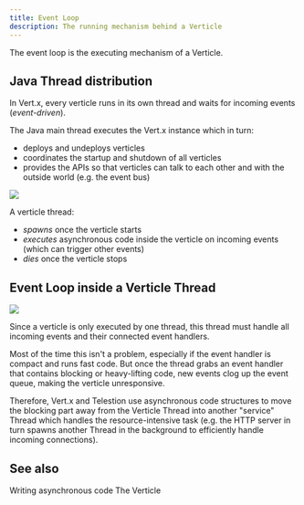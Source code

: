 ```yaml
---
title: Event Loop
description: The running mechanism behind a Verticle
---
```


<!--
Concept
=======

=== When to use this template:
Use this template when you need to describe a concept, technology,
or something similar. In other words: whenever you need to write an
article that describes a concept where the concept's name can be the
article's title (e.g., "Vert. x", "Verticle", "Event Bus")

=== When not to use this template:
Do not use these templates for articles that give context on how
to use/approach the topic. Instead, it would be best if you used a guide for that.

Writing a guide and a concept article are not mutually exclusive. Instead,
you should, in most cases, write both, where the concept gives a brief overview
of what it is, and the guide is a longer article explaining best practices on using
it.

E.g.:
Concept: Event Bus
Guide: Interacting with the Event Bus


=== Writing tips:
- Write in the present tense
- Use neutral pronouns (they/them instead of he/she and him/her)
- Be respectful to everyone
- Be aware of the potential for cultural misunderstandings
-->

<!-- Relevant imports: -->


<!-- Brief Description (1-3 lines) of the concept: -->

The event loop is the executing mechanism of a Verticle.

## Java Thread distribution

In Vert.x, every verticle runs in its own thread and waits for incoming events (_event-driven_).

The Java main thread executes the Vert.x instance which in turn:

- deploys and undeploys verticles
- coordinates the startup and shutdown of all verticles
- provides the APIs so that verticles can talk to each other and with the outside world
  (e.g. the event bus)

<Image
	src="/static/img/drawio-diagrams/vertx/java-threads.drawio.svg"
	invertible
    center
/>

A verticle thread:

- _spawns_ once the verticle starts
- _executes_ asynchronous code inside the verticle on incoming events
  (which can trigger other events)
- _dies_ once the verticle stops

## Event Loop inside a Verticle Thread

<Image
    src="/static/img/drawio-diagrams/vertx/verticle-event-loop.drawio.svg"
    invertible
    center
/>

Since a verticle is only executed by one thread, this thread must handle all incoming events
and their connected event handlers.

Most of the time this isn't a problem, especially if the event handler is compact and runs fast code.
But once the thread grabs an event handler that contains blocking or heavy-lifting code,
new events clog up the event queue, making the verticle unresponsive.

Therefore, Vert.x and Telestion use asynchronous code structures to move the blocking part away
from the Verticle Thread into another "service" Thread which handles the resource-intensive task
(e.g. the HTTP server in turn spawns another Thread in the background
to efficiently handle incoming connections).

## See also

<Reference to="/application/guides/writing-asynchronous-code">
    Writing asynchronous code
</Reference>

<Reference to="/application/concepts/verticle">
    The Verticle
</Reference>

<!--
Snippets
--------

<Reference to="../other-article">
    Relative Link to other article
</Reference>

<Reference to="https://www.example.com">
    Example Website
</Reference>
-->
